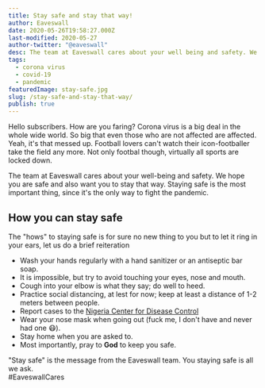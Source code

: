 ```yaml
---
title: Stay safe and stay that way!
author: Eaveswall
date: 2020-05-26T19:58:27.000Z
last-modified: 2020-05-27
author-twitter: "@eaveswall"
desc: The team at Eaveswall cares about your well being and safety. We hope you are safe and also want you to stay that way.
tags:
  - corona virus
  - covid-19
  - pandemic
featuredImage: stay-safe.jpg
slug: /stay-safe-and-stay-that-way/
publish: true
---
```


Hello subscribers. How are you faring? Corona virus is a big deal in the whole wide world. So big that even those who are not affected are affected. Yeah, it's that messed up. Football lovers can't watch their icon-footballer take the field any more. Not only footbal though, virtually all sports are locked down.

The team at Eaveswall cares about your well-being and safety. We hope you are safe and also want you to stay that way. Staying safe is the most important thing, since it's the only way to fight the pandemic.

## How you can stay safe

The "hows" to staying safe is for sure no new thing to you but to let it ring in your ears, let us do a brief reiteration

  * Wash your hands regularly with a hand sanitizer or an antiseptic bar soap.
  * It is impossible, but try to avoid touching your eyes, nose and mouth.
  * Cough into your elbow is what they say; do well to heed.
  * Practice social distancing, at lest for now; keep at least a distance of 1-2 meters between people.
  * Report cases to the [Nigeria Center for Disease Control](https://covid19.ncdc.gov.ng)
  * Wear your nose mask when going out (fuck me, I don't have and never had one 😷).
  * Stay home when you are asked to.
  * Most importantly, pray to **God** to keep you safe.

<!-- https://twitter.com/ncdcgov/status/1249624537081221121

https://twitter.com/ncdcgov/status/1259809698057986049 -->

"Stay safe" is the message from the Eaveswall team. You staying safe is all we ask.  
#EaveswallCares

  
